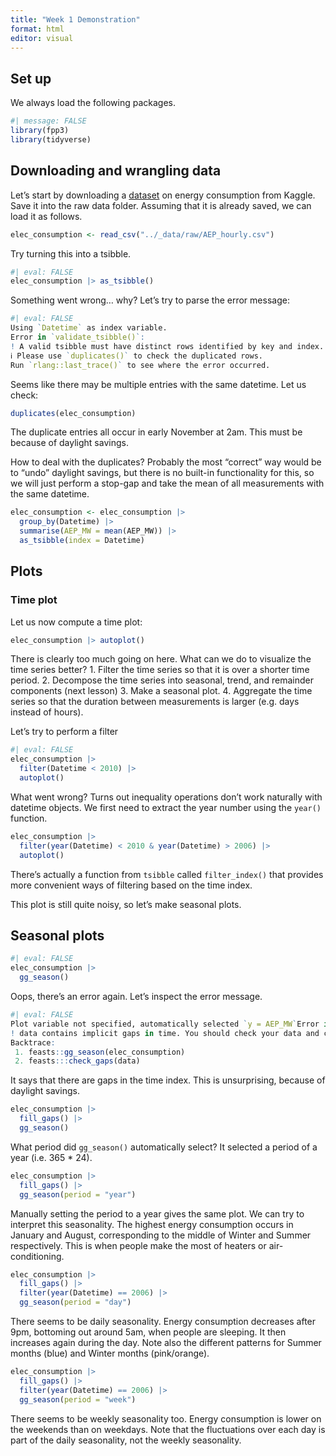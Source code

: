 ```yaml
---
title: "Week 1 Demonstration"
format: html
editor: visual
---
```


## Set up

We always load the following packages.

```r
#| message: FALSE
library(fpp3)
library(tidyverse)
```

## Downloading and wrangling data

Let's start by downloading a [dataset](https://www.kaggle.com/datasets/robikscube/hourly-energy-consumption) on energy consumption from Kaggle. 
Save it into the raw data folder.
Assuming that it is already saved, we can load it as follows.

```r
elec_consumption <- read_csv("../_data/raw/AEP_hourly.csv")
```

Try turning this into a tsibble.

```r
#| eval: FALSE
elec_consumption |> as_tsibble()
```

Something went wrong... why? Let's try to parse the error message:

```r
#| eval: FALSE
Using `Datetime` as index variable.
Error in `validate_tsibble()`:
! A valid tsibble must have distinct rows identified by key and index.
ℹ Please use `duplicates()` to check the duplicated rows.
Run `rlang::last_trace()` to see where the error occurred.
```

Seems like there may be multiple entries with the same datetime. Let us check:

```r
duplicates(elec_consumption)
```

The duplicate entries all occur in early November at 2am. This must be because of daylight savings.

How to deal with the duplicates? Probably the most "correct" way would be to "undo" daylight savings, but there is no built-in functionality for this, so we will just perform a stop-gap and take the mean of all measurements with the same datetime.

```r
elec_consumption <- elec_consumption |> 
  group_by(Datetime) |>
  summarise(AEP_MW = mean(AEP_MW)) |>
  as_tsibble(index = Datetime)
```

## Plots

### Time plot

Let us now compute a time plot:

```r
elec_consumption |> autoplot()
```

There is clearly too much going on here. What can we do to visualize the time series better? 1. Filter the time series so that it is over a shorter time period. 2. Decompose the time series into seasonal, trend, and remainder components (next lesson) 3. Make a seasonal plot. 4. Aggregate the time series so that the duration between measurements is larger (e.g. days instead of hours).

Let's try to perform a filter

```r
#| eval: FALSE
elec_consumption |> 
  filter(Datetime < 2010) |> 
  autoplot()
```

What went wrong? Turns out inequality operations don't work naturally with datetime objects. We first need to extract the year number using the `year()` function.

```r
elec_consumption |> 
  filter(year(Datetime) < 2010 & year(Datetime) > 2006) |> 
  autoplot()
```

There's actually a function from `tsibble` called `filter_index()` that provides more convenient ways of filtering based on the time index.

This plot is still quite noisy, so let's make seasonal plots.

## Seasonal plots

```r
#| eval: FALSE
elec_consumption |> 
  gg_season()
```

Oops, there's an error again. Let's inspect the error message.

```r
#| eval: FALSE
Plot variable not specified, automatically selected `y = AEP_MW`Error in `check_gaps()`:
! data contains implicit gaps in time. You should check your data and convert implicit gaps into explicit missing values using `tsibble::fill_gaps()` if required.
Backtrace:
 1. feasts::gg_season(elec_consumption)
 2. feasts:::check_gaps(data)
```

It says that there are gaps in the time index. This is unsurprising, because of daylight savings.

```r
elec_consumption |> 
  fill_gaps() |> 
  gg_season()
```

What period did ``gg_season()`` automatically select? It selected a period of a year (i.e. 365 * 24).

```r
elec_consumption |> 
  fill_gaps() |>
  gg_season(period = "year")
```

Manually setting the period to a year gives the same plot. 
We can try to interpret this seasonality. 
The highest energy consumption occurs in January and August, corresponding to the middle of Winter and Summer respectively. 
This is when people make the most of heaters or air-conditioning.

```r
elec_consumption |> 
  fill_gaps() |> 
  filter(year(Datetime) == 2006) |>
  gg_season(period = "day")
```

There seems to be daily seasonality. 
Energy consumption decreases after 9pm, bottoming out around 5am, when people are sleeping.
It then increases again during the day.
Note also the different patterns for Summer months (blue) and Winter months (pink/orange).


```r
elec_consumption |> 
  fill_gaps() |> 
  filter(year(Datetime) == 2006) |>
  gg_season(period = "week")
```

There seems to be weekly seasonality too.
Energy consumption is lower on the weekends than on weekdays.
Note that the fluctuations over each day is part of the daily seasonality, not the weekly seasonality.